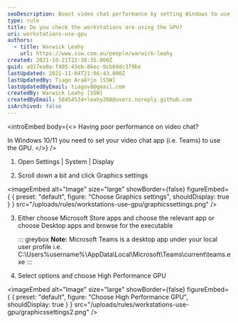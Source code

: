 ```yaml
---
seoDescription: Boost video chat performance by setting Windows to use the GPU, a simple tweak that improves Microsoft Teams and other apps' graphics processing capabilities.
type: rule
title: Do you check the workstations are using the GPU?
uri: workstations-use-gpu
authors:
  - title: Warwick Leahy
    url: https://www.ssw.com.au/people/warwick-leahy
created: 2021-10-21T22:38:35.000Z
guid: a917ea0a-f405-43eb-86ec-9cb60dc379be
lastUpdated: 2021-11-04T21:06:43.000Z
lastUpdatedBy: Tiago AraÃºjo [SSW]
lastUpdatedByEmail: tiagov8@gmail.com
createdBy: Warwick Leahy [SSW]
createdByEmail: 58454534+leahy268@users.noreply.github.com
isArchived: false
---
```


<introEmbed
  body={<>
Having poor performance on video chat?

In Windows 10/11 you need to set your video chat app (i.e. Teams) to use the GPU.
  </>}
/>
1. Open Settings | System | Display

2. Scroll down a bit and click Graphics settings

   
<imageEmbed
  alt="Image"
  size="large"
  showBorder={false}
  figureEmbed={ {
    preset: "default",
    figure: "Choose Graphics settings",
    shouldDisplay: true
  } }
  src="/uploads/rules/workstations-use-gpu/graphicssettings.png"
/>

3. Either choose Microsoft Store apps and choose the relevant app or choose Desktop apps and browse for the executable

   ::: greybox
   **Note:** Microsoft Teams is a desktop app under your local user profile i.e. C:\Users%username%\AppData\Local\Microsoft\Teams\current\teams.exe
   :::

4. Select options and choose High Performance GPU

   
<imageEmbed
  alt="Image"
  size="large"
  showBorder={false}
  figureEmbed={ {
    preset: "default",
    figure: "Choose High Performance GPU",
    shouldDisplay: true
  } }
  src="/uploads/rules/workstations-use-gpu/graphicssettings2.png"
/>
